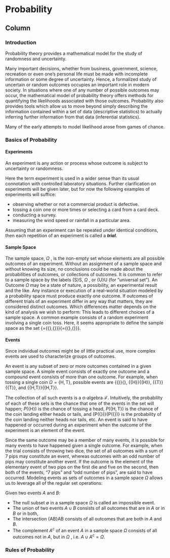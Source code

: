 Probability {data-navmenu="Section 6"}
=====================================

Column {.tabset}
-------------------------------------------------

### Introduction

Probability theory provides a mathematical model for the study of randomness and uncertainty. 

Many important decisions, whether from business, government, science, recreation or even one's personal life must be made with incomplete information or some degree of uncertainty. Hence, a formalized study of uncertain or random outcomes occupies an important role in modern society. In situations where one of any number of possible outcomes may occur, the mathematical model of probability theory offers methods for quantifying the likelihoods associated with those outcomes. Probability also provides tools which allow us to move beyond simply describing the information contained within a set of data (descriptive statistics) to actually inferring further information from that data (inferential statistics). 

Many of the early attempts to model likelihood arose from games of chance. 

### Basics of Probability

#### Experiments

An experiment is any action or process whose outcome is subject to uncertainty or randomness.

Here the term experiment is used in a wider sense than its usual connotation with controlled laboratory situations. Further clarification on experiments will be given later, but for now the following examples of experiments will suffice:

* observing whether or not a commercial product is defective.
* tossing a coin one or more times or selecting a card from a card deck.
* conducting a survey.
* measuring the wind speed or rainfall in a particular area.

Assuming that an experiment can be repeated under identical conditions, then each repetition of an experiment is called a ***trial***.

#### Sample Space
The sample space, $\Omega$ , is the non-empty set whose elements are all possible outcomes of an experiment. Without an assignment of a sample space and without knowing its size, no conclusions could be made about the probabilities of outcomes, or collections of outcomes. It is common to refer to a sample space by the labels {\displaystyle S}S, $\Omega$ , or {\displaystyle U}U (for "universal set"). An Outcome $\Omega$  may be a state of nature, a possibility, an experimental result and the like. Any instance or execution of a real-world situation modeled by a probability space must produce exactly one outcome. If outcomes of different trials of an experiment differ in any way that matters, they are considered distinct outcomes. Which differences matter depends on the kind of analysis we wish to perform: This leads to different choices of a sample space. A common example consists of a random experiment involving a single coin toss. Here, it seems appropriate to define the sample space as the set {\displaystyle \Omega =\{{\text{H}},{\text{T}}\}}{\displaystyle \Omega =\{{\text{H}},{\text{T}}\}}.

#### Events
Since individual outcomes might be of little practical use, more complex events are used to characterize groups of outcomes. 

An event is any subset of zero or more outcomes contained in a given sample space. A simple event consists of exactly one outcome and a compound event consists of more than one outcome. For example, when tossing a single coin ${\displaystyle \Omega =\{{\text{H}},{\text{T}}\}}$, possible events are {\displaystyle \{\}}\{\}, {\displaystyle \{H\}}{\displaystyle \{H\}}, {\displaystyle \{T\}}{\displaystyle \{T\}}, and {\displaystyle \{H,T\}}{\displaystyle \{H,T\}}. 


The collection of all such events is a σ-algebra ${\mathcal {F}}$. Intuitively, the probability of each of these sets is the chance that one of the events in the set will happen; ${\displaystyle P(\{{\text{H}}\})}$ is the chance of tossing a head, ${\displaystyle P(\{{\text{H}},{\text{T}}\})}$ is the chance of the coin landing either heads or tails, and {\displaystyle P(\{\})}{\displaystyle P(\{\})} is the probability of the coin landing neither heads nor tails, etc. An event is said to have happened or occurred during an experiment when the outcome of the experiment is an element of the event. 

Since the same outcome may be a member of many events, it is possible for many events to have happened given a single outcome. For example, when the trial consists of throwing two dice, the set of all outcomes with a sum of 7 pips may constitute an event, whereas outcomes with an odd number of pips may constitute another event. If the outcome is the element of the elementary event of two pips on the first die and five on the second, then both of the events, "7 pips" and "odd number of pips", are said to have occurred. Modeling events as sets of outcomes in a sample space $\Omega$  allows us to leverage all of the regular set operations:

Given two events $A$ and $B$:

* The null subset ${\displaystyle \emptyset }$ in a sample space $\Omega$  is called an impossible event.
* The union of two events ${\displaystyle A\cup B}$ consists of all outcomes that are in $A$ or in $B$ or in both,
* The intersection {\displaystyle A\cap B}A\cap B consists of all outcomes that are both in $A$ and $B$.
* The complement ${\displaystyle A^{c}}$ of an event $A$ in a sample space $\Omega$  consists of all outcomes not in $A$, but in $\Omega$ , i.e. ${\displaystyle A\cup A^{c}=\Omega }$.


### Rules of Probability


